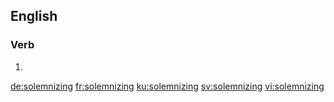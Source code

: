 
==English==

===Verb===
{{head|en|present participle}}

# {{present participle of|solemnize|lang=en|nocat=1}}

[[de:solemnizing]]
[[fr:solemnizing]]
[[ku:solemnizing]]
[[sv:solemnizing]]
[[vi:solemnizing]]